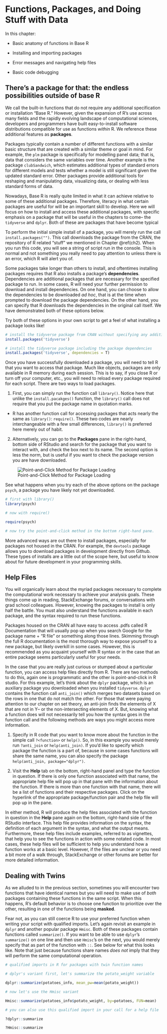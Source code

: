 # Functions, Packages, and Doing Stuff with Data {#ch6}

In this chapter: 

- Basic anatomy of functions in Base R 

- Installing and importing packages 

- Error messages and navigating help files

- Basic code debugging 

## There's a package for that: the endless possibilities outside of base R 

We call the built-in functions that do not require any additional specification or installation "Base R." However, given the expansion of R's use across many fields and the rapidly evolving landscape of computational sciences, developers and programmers have built easy-to-install software distributions compatible for use as functions *within* R. We reference these additional features as **packages**. 

Packages typically contain a number of different functions with a similar basic structure that are created with a similar theme or goal in mind. For example, the `plm` package is specifically for modelling panel data; that is, data that considers the same variables over time. Another example is the package `clubSandwich`, which estimates additional types of standard errors for different models and tests whether a model is still significant given the updated standard error. Other packages provide additional tools for reshaping and manipulating data, visualizing data, or dealing with less standard forms of data. 

Nowadays, Base R is really quite limited in what it can achieve relative to some of these additional packages. Therefore, literacy in what certain packages are useful for will be an important skill to develop. Here we will focus on how to install and access these additional packages, with specific emphasis on a package that will be useful in the chapters to come-- the `tidyverse` and `dplyr`. Both of these are packages that have become typical 

To perform the initial simple install of a package, you will merely run the call `install.packages("")`. This call downloads the package from the CRAN, the repository of R related "stuff" we mentioned in Chapter \@ref(ch2). When you run this code, you will see a string of script run in the console. This is normal and not something you really need to pay attention to unless there is an error, which R will alert you of. 

Some packages take longer than others to install, and oftentimes installing packages requires that R also installs a package's **dependencies**. Dependencies are additional packages that are necessary for the specified package to run. In some cases, R will need your further permission to download and install dependencies. On one hand, you can choose to allow the dependencies to be downloaded *ad hoc*, that is at the time when prompted to download the package dependencies. On the other hand, you can specify that R downloads the dependencies in the original call itself. We have demonstrated both of these options below. 

Try both of these options in your own script to get a feel of what installing a package looks like! 

```r
# install the tidyverse package from CRAN without specifying any additional actions 
install.packages('tidyverse')

# install the tidyverse package including the package dependencies
install.packages('tidyverse', dependencies = T)
```

Once you have successfully downloaded a package, you will need to tell R that you want to access that package. Much like objects, packages are only available in R memory during each session. This is to say, if you close R or turn off your computer, etc., you will need to reload every package required for each script. There are two ways to load packages. 

1) First, you can simply run the function call `library()`. Notice here that unlike the `install.pacakges()` function, the `library()` call does not require that you put the package name in quotation marks. 

- R has another function call for accessing packages that acts nearly the same as `library()`: `require()`. These two codes are nearly interchangeable with a few small differences, `library()` is preferred here merely out of habit.  

2) Alternatively, you can go to the **Packages** pane in the right-hand, bottom side of RStudio and search for the package that you want to interact with, and check the box next to its name. The second option is less the norm, but is useful if you want to check the package version you are have downloaded. 

![Point-and-Click Method for Package Loading](package_panel.png)

See what happens when you try each of the above options on the package `psych`, a package you have likely not yet downloaded. 

```r
# first with library()
library(psych)

# now with require()

require(psych)

# now try the point-and-click method in the bottom right-hand pane. 
```

More advanced ways are out there to install packages, especially for packages not housed in the CRAN. For example, the `devtools` package allows you to download packages in development directly from Github. These types of installs are a little out of the scope here, but useful to know about for future development in your programming skills. 

## Help Files 

You will organically learn about the myriad packages necessary to complete the computational work necessary to achieve your analysis goals. These things come up in reading, StackExchange forums, or conversations with grad school colleagues. However, knowing the packages to install is only half the battle. You must also understand the functions available in each package, and the syntax required to run these functions.

Packages housed on the CRAN all have easy to access .pdfs called R Documentation that will usually pop up when you search Google for the package name + "R file" or something along those lines. Skimming through the full R documentation is the most thorough way to expose yourself to a new package, but likely overkill in some cases. However, this is recommended as you acquaint yourself with R syntax or in the case that an entire package seems particularly useful for your needs. 

In the case that you are really just curious or stumped about a particular function, you can access help files directly from R. There are two methods to do this, again one is programmatic and the other is point-and-click in R studio. For this example, let's think about the `dplyr` package, which is an auxiliary package you downloaded when you installed `tidyverse`. `dplyr` contains the function call `anti_join()` which merges two datasets based on the rows in one that do not match the other. For those that were paying attention to our chapter on set theory, an anti-join finds the elements of X that are not in Y-- or the non-intersecting elements of X. But, knowing what a function does will not necessarily tell you how the syntax goes in the function call and the following methods are ways you might access more information.

1) Specify in R code that you want to know more about the function in the simple call `?<function>` or `help()`. So, in this example you would merely run `?anti_join` or `help(anti_join)`. If you'd like to specify which package the function is a part of, because in some cases functions will share the same name, you can also specify the package `help(anti_join, package="dplyr")`.  

2) Visit the **Help** tab on the bottom, right-hand panel and type the function in question. If there is only one function associated with that name, the appropriate help file will pop up in that pane with the information about the function. If there is more than one function with that name, there will be a list of functions and their respective packages. Click on the hyperlink of the appropriate package/function pair and the help file will pop up in the pane.  

In either method, R will produce the help files associated with the function in question in the **Help** pane again on the bottom, right-hand side of the RStudio interface. This help file provides information on the syntax, the definition of each argument in the syntax, and what the output means. Furthermore, these help files include examples, referred to as vignettes, that help you to see the functions in action with some notated code. In most cases, these help files will be sufficient to help you understand how a function works at a basic level. However, if the files are unclear or you need a bit more of a walk through, StackExchange or other forums are better for more detailed information.

## Dealing with Twins

As we alluded to in the previous section, sometimes you will encounter two functions that have identical names but you will need to make use of *both* packages containing these functions in the same script. When this happens, R's default behavior is  to choose one function to prioritize over the other, resulting in one of the functions being **masked**.

Fear not, as you can still coerce R to use your preferred function when writing your script with qualified imports. Let's again revisit an example in `dplyr` and another popular package `Hmisc`. Both of these packages contain functions called `summarize()`. If you want to be able to use `dplyr`'s `summarize()` on one line and then use `Hmisc`'s on the next, you would merely specify that as part of the function with `::`. See below for what this looks like. Note that just because functions share names *does not* imply that they will perform the same computational operation.  

```r
# qualified imports in R for packages with twin function names 

# dplyr's variant first, let's summarize the potato_weight variable  

dplyr::summarize(potatoes_info, mean_pw=mean(potato_weight))

# now let's use the Hmisc variant 

Hmisc::summarize(potatoes_info$potato_weight, by=potatoes, FUN=mean)

# you can also use this qualified import in your call for a help file 

?dplyr::summarize 

?Hmisc::summarize
```
